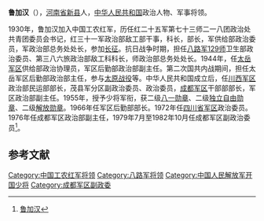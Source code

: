 '''鲁加汉'''（{{bd|1916年||1991年|catIdx=}}），[[河南省|河南省]][[新县|新县]]人，[[中华人民共和国|中华人民共和国]]政治人物、军事将领。

1930年，鲁加汉加入中国工农红军，历任红二十五军第七十三师二一八团政治处共青团委员会书记，红三十一军政治部敌工部干事，科长，部长，军供给部政治委员，军政治部总务处处长，参加[[长征|长征]]。抗日战争时期，担任[[八路军|八路军]][[129师|129师]]卫生部政治委员、第三八六旅政治部敌工科科长，师政治部总务处处长。1944年，任[[太岳军区|太岳军区]]供给部政治协理员，军区后勤部政治部副主任。第二次国共内战期间，担任太岳军区后勤部政治部主任，参与[[太原战役|太原战役]]等。中华人民共和国成立后，任[[川西军区|川西军区]]政治部民运部部长，茂县军分区副政治委员、政治委员，[[成都军区|成都军区]]干部部部长，军区政治部副主任。1955年，授予少将军衔，获二级[[八一勋章_(1955年)|八一勋章]]、二级[[独立自由勋章|独立自由勋章]]、二级[[解放勋章|解放勋章]]。1966年任军区后勤部部长。1972年任[[四川省军区|四川省军区]]政治委员。1976年任成都军区政治部副主任，1979年7月至1982年10月任成都军区副政治委员<ref>[http://dangshi.people.com.cn/GB/165617/165618/166491/167909/12264032.html 鲁加汉]</ref>。

==参考文献==
<div class="references-small">
<references></references>
</div>

{{中国军事人物小作品}}
[[Category:中国工农红军将领|Category:中国工农红军将领]]
[[Category:八路军将领|Category:八路军将领]]
[[Category:中国人民解放军开国少将|Category:中国人民解放军开国少将]]
[[Category:成都军区副政委|Category:成都军区副政委]]